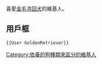 喜愛[[金毛寻回犬|金毛寻回犬]]的維基人。

== 用戶框 ==
 <nowiki>{{User GoldenRetriever}}</nowiki>

[[Category:依養的狗種類來區分的維基人|Category:依養的狗種類來區分的維基人]]